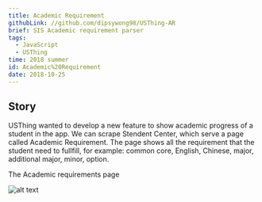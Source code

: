 ```yaml
---
title: Academic Requirement
githubLink: //github.com/dipsywong98/USThing-AR
brief: SIS Academic requirement parser
tags:
  - JavaScript
  - USThing
time: 2018 summer
id: Academic%20Requirement
date: 2018-10-25
---
```


## Story

USThing wanted to develop a new feature to show academic progress of a student in the app. We can scrape Stendent Center, which serve a page called Academic Requirement. The page shows all the requirement that the student need to fullfill, for example: common core, English, Chinese, major, additional major, minor, option.

The Academic requirements page

![alt text](<../public/img/posts/Academic Requirement/image-1.png>)
